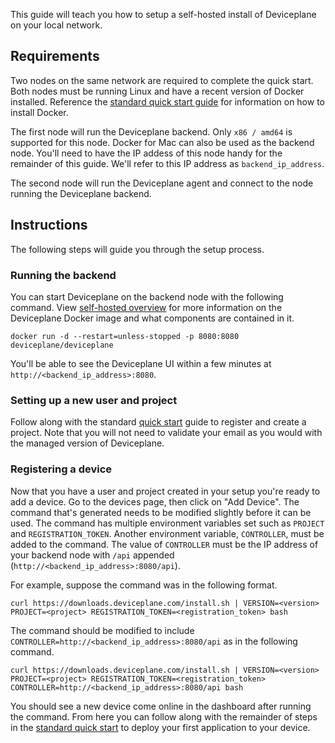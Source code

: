 
<Docs title="Self-hosted Local Setup">

This guide will teach you how to setup a self-hosted install of Deviceplane on your local network.

## Requirements

Two nodes on the same network are required to complete the quick start. Both nodes must be running Linux and have a recent version of Docker installed. Reference the [standard quick start guide](../quick-start) for information on how to install Docker.

The first node will run the Deviceplane backend. Only `x86 / amd64` is supported for this node. Docker for Mac can also be used as the backend node. You'll need to have the IP addess of this node handy for the remainder of this guide. We'll refer to this IP address as `backend_ip_address`.

The second node will run the Deviceplane agent and connect to the node running the Deviceplane backend.

## Instructions

The following steps will guide you through the setup process.

### Running the backend

You can start Deviceplane on the backend node with the following command. View [self-hosted overview](./self-hosted) for more information on the Deviceplane Docker image and what components are contained in it.

```
docker run -d --restart=unless-stopped -p 8080:8080 deviceplane/deviceplane
```

You'll be able to see the Deviceplane UI within a few minutes at `http://<backend_ip_address>:8080`.

### Setting up a new user and project

Follow along with the standard [quick start](./quick-start) guide to register and create a project. Note that you will not need to validate your email as you would with the managed version of Deviceplane.

### Registering a device

Now that you have a user and project created in your setup you're ready to add a device. Go to the devices page, then click on "Add Device". The command that's generated needs to be modified slightly before it can be used. The command has multiple environment variables set such as `PROJECT` and `REGISTRATION_TOKEN`. Another environment variable, `CONTROLLER`, must be added to the command. The value of `CONTROLLER` must be the IP address of your backend node with `/api` appended (`http://<backend_ip_address>:8080/api`).

For example, suppose the command was in the following format.

```shell
curl https://downloads.deviceplane.com/install.sh | VERSION=<version> PROJECT=<project> REGISTRATION_TOKEN=<registration_token> bash
```

The command should be modified to include `CONTROLLER=http://<backend_ip_address>:8080/api` as in the following command.

```shell
curl https://downloads.deviceplane.com/install.sh | VERSION=<version> PROJECT=<project> REGISTRATION_TOKEN=<registration_token> CONTROLLER=http://<backend_ip_address>:8080/api bash
```

You should see a new device come online in the dashboard after running the command. From here you can follow along with the remainder of steps in the [standard quick start](./quick-start) to deploy your first application to your device.

</Docs>
